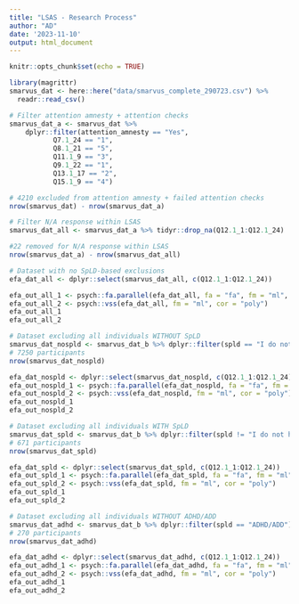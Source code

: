 ```yaml
---
title: "LSAS - Research Process"
author: "AD"
date: '2023-11-10'
output: html_document
---
```


```r
knitr::opts_chunk$set(echo = TRUE)
```

```r
library(magrittr)
smarvus_dat <- here::here("data/smarvus_complete_290723.csv") %>%  
  readr::read_csv()
```

```r
# Filter attention amnesty + attention checks
smarvus_dat_a <- smarvus_dat %>%
    dplyr::filter(attention_amnesty == "Yes",
           Q7.1_24 == "1",
           Q8.1_21 == "5",
           Q11.1_9 == "3",
           Q9.1_22 == "1",
           Q13.1_17 == "2",
           Q15.1_9 == "4")

# 4210 excluded from attention amnesty + failed attention checks
nrow(smarvus_dat) - nrow(smarvus_dat_a)

# Filter N/A response within LSAS
smarvus_dat_all <- smarvus_dat_a %>% tidyr::drop_na(Q12.1_1:Q12.1_24)

#22 removed for N/A response within LSAS
nrow(smarvus_dat_a) - nrow(smarvus_dat_all)
```


```r
# Dataset with no SpLD-based exclusions 
efa_dat_all <- dplyr::select(smarvus_dat_all, c(Q12.1_1:Q12.1_24))

efa_out_all_1 <- psych::fa.parallel(efa_dat_all, fa = "fa", fm = "ml", cor = "poly", SMC = T, n.iter = 100)
efa_out_all_2 <- psych::vss(efa_dat_all, fm = "ml", cor = "poly")
efa_out_all_1
efa_out_all_2
```

```r
# Dataset excluding all individuals WITHOUT SpLD
smarvus_dat_nospld <- smarvus_dat_b %>% dplyr::filter(spld == "I do not have an SpLD") %>% tidyr::drop_na(spld)
# 7250 participants
nrow(smarvus_dat_nospld)

efa_dat_nospld <- dplyr::select(smarvus_dat_nospld, c(Q12.1_1:Q12.1_24))
efa_out_nospld_1 <- psych::fa.parallel(efa_dat_nospld, fa = "fa", fm = "ml", cor = "poly", SMC = T, n.iter = 100)
efa_out_nospld_2 <- psych::vss(efa_dat_nospld, fm = "ml", cor = "poly")
efa_out_nospld_1
efa_out_nospld_2
```

```r
# Dataset excluding all individuals WITH SpLD
smarvus_dat_spld <- smarvus_dat_b %>% dplyr::filter(spld != "I do not have an SpLD") %>% tidyr::drop_na(spld)
# 671 participants
nrow(smarvus_dat_spld)

efa_dat_spld <- dplyr::select(smarvus_dat_spld, c(Q12.1_1:Q12.1_24))
efa_out_spld_1 <- psych::fa.parallel(efa_dat_spld, fa = "fa", fm = "ml", cor = "poly", SMC = T, n.iter = 100)
efa_out_spld_2 <- psych::vss(efa_dat_spld, fm = "ml", cor = "poly")
efa_out_spld_1
efa_out_spld_2
```

```r
# Dataset excluding all individuals WITHOUT ADHD/ADD
smarvus_dat_adhd <- smarvus_dat_b %>% dplyr::filter(spld == "ADHD/ADD")
# 270 participants
nrow(smarvus_dat_adhd)

efa_dat_adhd <- dplyr::select(smarvus_dat_adhd, c(Q12.1_1:Q12.1_24))
efa_out_adhd_1 <- psych::fa.parallel(efa_dat_adhd, fa = "fa", fm = "ml", cor = "poly", SMC = T, n.iter = 100)
efa_out_adhd_2 <- psych::vss(efa_dat_adhd, fm = "ml", cor = "poly")
efa_out_adhd_1
efa_out_adhd_2
```

